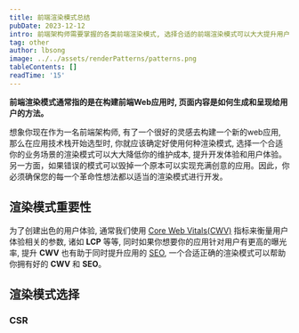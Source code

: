 ```yaml
---
title: 前端渲染模式总结
pubDate: 2023-12-12
intro: 前端架构师需要掌握的各类前端渲染模式, 选择合适的前端渲染模式可以大大提升用户体验和开发体验
tag: other
author: lbsong
image: ../../assets/renderPatterns/patterns.png
tableContents: []
readTime: '15'
---
```


**前端渲染模式通常指的是在构建前端Web应用时, 页面内容是如何生成和呈现给用户的方法。**

想象你现在作为一名前端架构师, 有了一个很好的灵感去构建一个新的web应用, 那么在应用技术栈开始选型时, 你就应该确定好使用何种渲染模式, 选择一个合适你的业务场景的渲染模式可以大大降低你的维护成本, 
提升开发体验和用户体验。
另一方面，如果错误的模式可以毁掉一个原本可以实现充满创意的应用。因此，你必须确保您的每一个革命性想法都以适当的渲染模式进行开发。

## 渲染模式重要性

为了创建出色的用户体验, 通常我们使用 [Core Web Vitals(CWV)](https://web.dev/articles/vitals) 指标来衡量用户体验相关的参数,
诸如 **LCP** 等等, 同时如果你想要你的应用针对用户有更高的曝光率, 提升 **CWV** 也有助于同时提升应用的 [SEO](https://developers.google.com/search/docs/fundamentals/do-i-need-seo?hl=zh-cn),
一个合适正确的渲染模式可以帮助你拥有好的 **CWV** 和 **SEO**。

## 渲染模式选择

### CSR